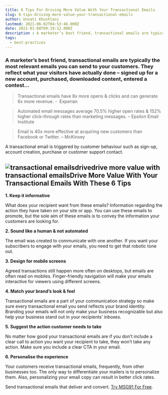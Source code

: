 ```yaml
---
title: 6 Tips For Driving More Value With Your Transactional Emails
slug: 6-tips-driving-more-value-your-transactional-emails
author: Unnati Khushlani
lastmod: 2021-06-02T04:53:46.000Z
date: 2021-01-08T09:19:12.000Z
description : A marketer’s best friend, transactional emails are typically the most relevant emails you can send to your customers. They reflect what your visitors have actually done – signed up for a new account, purchased, downloaded content, entered a contest
tags: 
  - best-practices
---
```


### A marketer’s best friend, transactional emails are typically the most relevant emails you can send to your customers. They reflect what your visitors have actually done – signed up for a new account, purchased, downloaded content, entered a contest...


> Transactional emails have 8x more opens & clicks and can generate 6x more revenue. -  Experian


> Automated email messages average 70.5% higher open rates & 152% higher click-through rates than marketing messages. – Epsilon Email Institute


> Email is 40x more effective at acquiring new customers than Facebook or Twitter. – McKinsey  
> 

A transactional email is triggered by customer behaviour such as sign-up, account creation, purchase or customer support contact.

![transactional emailsdrive](https://images-msg91.s3.ap-south-1.amazonaws.com/2021/01/Transactional-Email-Provider.png)drive more value with transactional emailsDrive More Value With Your Transactional Emails With These 6 Tips
-----------------------------------------------------------------

**1. Keep it informative**

What does your recipient want from these emails? Information regarding the action they have taken on your site or app. You can use these emails to promote, but the sole aim of these emails is to convey the information your customers are looking for.  


**2. Sound like a human & not automated**

The email was created to communicate with one another. If you want your subscribers to engage with your emails, you need to get that robotic tone out.  


**3. Design for mobile screens**

Agreed transactions still happen more often on desktops, but emails are often read on mobiles. Finger-friendly navigation will make your emails interactive for viewers using different screens.  


**4. Match your brand’s look & feel**

Transactional emails are a part of your communication strategy so make sure every transactional email you send reflects your brand identity. Branding your emails will not only make your business recognizable but also help your business stand out in your recipients’ inboxes.   


**5. Suggest the action customer needs to take**

No matter how good your transactional emails are if you don’t include a clear call to action you want your recipient to take, they won’t take any action. Make sure you include a clear CTA in your email.   


**6. Personalise the experience**

Your customers receive transactional emails, frequently, from other businesses too. The only way to differentiate your mailers is to personalize them. Also, personalizing your email copy can result in better click rates.   


Send transactional emails that deliver and convert. [Try MSG91 For Free](https://msg91.com/email).

  


